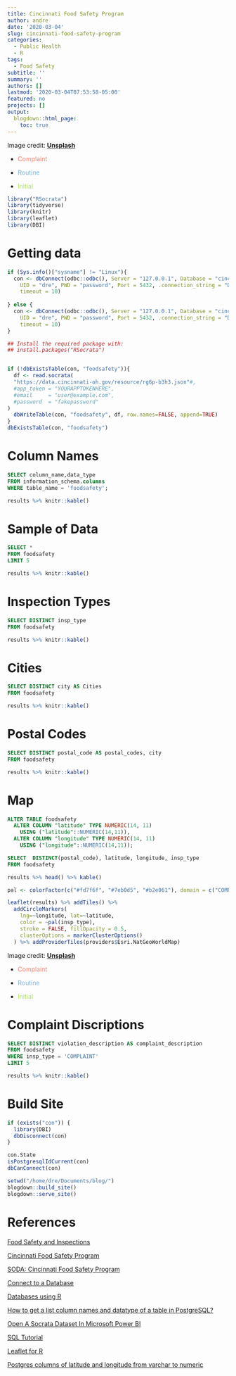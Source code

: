 ```yaml
---
title: Cincinnati Food Safety Program
author: andre
date: '2020-03-04'
slug: cincinnati-food-safety-program
categories:
  - Public Health
  - R
tags:
  - Food Safety
subtitle: ''
summary: ''
authors: []
lastmod: '2020-03-04T07:53:58-05:00'
featured: no
projects: []
output:
  blogdown::html_page:
    toc: true
---
```



Image credit: [**Unsplash**](https://unsplash.com/photos/CpkOjOcXdUY)

* <span style="color: #fd7f6f;">Complaint</span>

* <span style="color: #7eb0d5;">Routine</span>

* <span style="color: #b2e061;">Initial</span>


```r
library("RSocrata")
library(tidyverse)
library(knitr)
library(leaflet)
library(DBI)
```


# Getting data

```r
if (Sys.info()["sysname"] != "Linux"){
  con <- dbConnect(odbc::odbc(), Server = "127.0.0.1", Database = "cincinnati", 
    UID = "dre", PWD = "password", Port = 5432, .connection_string = "Driver={PostgreSQL ODBC Driver(ANSI)};", 
    timeout = 10)
  
} else {
  con <- dbConnect(odbc::odbc(), Server = "127.0.0.1", Database = "cincinnati", 
    UID = "dre", PWD = "password", Port = 5432, .connection_string = "Driver={PostgreSQL ANSI};", 
    timeout = 10)
}
```



```r

## Install the required package with:
## install.packages("RSocrata")


if (!dbExistsTable(con, "foodsafety")){
  df <- read.socrata(
  "https://data.cincinnati-oh.gov/resource/rg6p-b3h3.json"#,
  #app_token = "YOURAPPTOKENHERE",
  #email     = "user@example.com",
  #password  = "fakepassword"
)
  dbWriteTable(con, "foodsafety", df, row.names=FALSE, append=TRUE)
}
dbExistsTable(con, "foodsafety")
```

# Column Names

```sql
SELECT column_name,data_type 
FROM information_schema.columns 
WHERE table_name = 'foodsafety';
```


```r
results %>% knitr::kable()
```

# Sample of Data

```sql
SELECT *
FROM foodsafety
LIMIT 5
```


```r
results %>% knitr::kable()
```

# Inspection Types 

```sql
SELECT DISTINCT insp_type
FROM foodsafety
```


```r
results %>% knitr::kable()
```

# Cities 

```sql
SELECT DISTINCT city AS Cities
FROM foodsafety
```


```r
results %>% knitr::kable()
```

# Postal Codes 

```sql
SELECT DISTINCT postal_code AS postal_codes, city
FROM foodsafety
```


```r
results %>% knitr::kable()
```

# Map



```sql
ALTER TABLE foodsafety
  ALTER COLUMN "latitude" TYPE NUMERIC(14, 11) 
    USING ("latitude"::NUMERIC(14,11)),
  ALTER COLUMN "longitude" TYPE NUMERIC(14, 11) 
    USING ("longitude"::NUMERIC(14,11));
```


```sql
SELECT  DISTINCT(postal_code), latitude, longitude, insp_type
FROM foodsafety
```


```r
results %>% head() %>% kable()
```



```r
pal <- colorFactor(c("#fd7f6f", "#7eb0d5", "#b2e061"), domain = c("COMPLAINT", "ROUTINE", "INITIAL"))

leaflet(results) %>% addTiles() %>%
  addCircleMarkers(
    lng=~longitude, lat=~latitude,
    color = ~pal(insp_type),
    stroke = FALSE, fillOpacity = 0.5,
    clusterOptions = markerClusterOptions()
  ) %>% addProviderTiles(providers$Esri.NatGeoWorldMap)
```


Image credit: [**Unsplash**](https://unsplash.com/photos/CpkOjOcXdUY)

* <span style="color: #fd7f6f;">Complaint</span>

* <span style="color: #7eb0d5;">Routine</span>

* <span style="color: #b2e061;">Initial</span>

# Complaint Discriptions

```sql
SELECT DISTINCT violation_description AS complaint_description
FROM foodsafety
WHERE insp_type = 'COMPLAINT'
LIMIT 5
```


```r
results %>% knitr::kable()
```

# Build Site

```r
if (exists("con")) {
  library(DBI)
  dbDisconnect(con)
}

con.State
isPostgresqlIdCurrent(con)
dbCanConnect(con)

setwd("/home/dre/Documents/blog/")
blogdown::build_site()
blogdown::serve_site()
```


# References

[Food Safety and Inspections](https://www.cincinnati-oh.gov/health/cincinnati-health-department-programs/food-safety-and-inspections-program/)

[Cincinnati Food Safety Program](https://data.cincinnati-oh.gov/Thriving-Neighborhoods/Cincinnati-Food-Safety-Program/rg6p-b3h3)

[SODA: Cincinnati Food Safety Program](https://dev.socrata.com/foundry/data.cincinnati-oh.gov/rg6p-b3h3)

[Connect to a Database](https://db.rstudio.com/getting-started/connect-to-database/)

[Databases using R](https://db.rstudio.com/)

[How to get a list column names and datatype of a table in PostgreSQL?](https://stackoverflow.com/questions/20194806/how-to-get-a-list-column-names-and-datatype-of-a-table-in-postgresql)

[Open A Socrata Dataset In Microsoft Power BI](https://support.socrata.com/hc/en-us/articles/115011432428)

[SQL Tutorial](https://www.w3schools.com/sql/default.asp)

[Leaflet for R](https://rstudio.github.io/leaflet/)

[Postgres columns of latitude and longitude from varchar to numeric](https://dba.stackexchange.com/questions/78580/postgres-columns-of-latitude-and-longitude-from-varchar-to-numeric)
